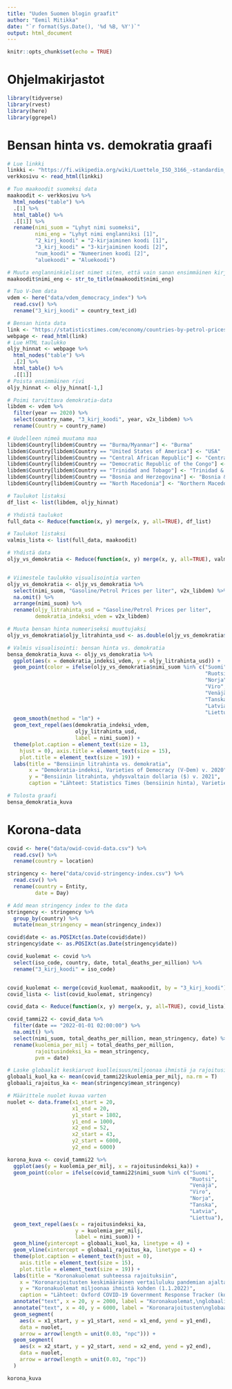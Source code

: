 ```yaml
---
title: "Uuden Suomen blogin graafit"
author: "Eemil Mitikka"
date: "`r format(Sys.Date(), '%d %B, %Y')`"
output: html_document
---
```


```r
knitr::opts_chunk$set(echo = TRUE)
```

# Ohjelmakirjastot

```r
library(tidyverse)
library(rvest)
library(here)
library(ggrepel)

```

# Bensan hinta vs. demokratia graafi

```r
# Lue linkki
linkki <- "https://fi.wikipedia.org/wiki/Luettelo_ISO_3166_-standardin_koodeista"
verkkosivu <- read_html(linkki)

# Tuo maakoodit suomeksi data
maakoodit <- verkkosivu %>% 
  html_nodes("table") %>% 
  .[1] %>% 
  html_table() %>% 
  .[[1]] %>% 
  rename(nimi_suom = "Lyhyt nimi suomeksi",
         nimi_eng = "Lyhyt nimi englanniksi [1]",
         "2_kirj_koodi" = "2-kirjaiminen koodi [1]",
         "3_kirj_koodi" = "3-kirjaiminen koodi [2]",
         "num_koodi" = "Numeerinen koodi [2]",
         "aluekoodi" = "Aluekoodi") 

# Muuta englanninkieliset nimet siten, että vain sanan ensimmäinen kirjain iso
maakoodit$nimi_eng <- str_to_title(maakoodit$nimi_eng)

# Tuo V-Dem data
vdem <- here("data/vdem_democracy_index") %>% 
  read.csv() %>% 
  rename("3_kirj_koodi" = country_text_id)

# Bensan hinta data
link <- "https://statisticstimes.com/economy/countries-by-petrol-prices-and-gdp-per-capita.php"
webpage <- read_html(link)
# Lue HTML taulukko
oljy_hinnat <- webpage %>% 
  html_nodes("table") %>% 
  .[2] %>% 
  html_table() %>% 
  .[[1]]
# Poista ensimmäinen rivi
oljy_hinnat <- oljy_hinnat[-1,]

# Poimi tarvittava demokratia-data
libdem <- vdem %>% 
  filter(year == 2020) %>% 
  select(country_name, "3_kirj_koodi", year, v2x_libdem) %>% 
  rename(Country = country_name)

# Uudelleen nimeä muutama maa
libdem$Country[libdem$Country == "Burma/Myanmar"] <- "Burma"
libdem$Country[libdem$Country == "United States of America"] <- "USA"
libdem$Country[libdem$Country == "Central African Republic"] <- "Central African Rep."
libdem$Country[libdem$Country == "Democratic Republic of the Congo"] <- "DR Congo"
libdem$Country[libdem$Country == "Trinidad and Tobago"] <- "Trinidad & Tobago"
libdem$Country[libdem$Country == "Bosnia and Herzegovina"] <- "Bosnia & Herz."
libdem$Country[libdem$Country == "North Macedonia"] <- "Northern Macedonia"

# Taulukot listaksi
df_list <- list(libdem, oljy_hinnat)

# Yhdistä taulukot
full_data <- Reduce(function(x, y) merge(x, y, all=TRUE), df_list)

# Taulukot listaksi
valmis_lista <- list(full_data, maakoodit)

# Yhdistä data 
oljy_vs_demokratia <- Reduce(function(x, y) merge(x, y, all=TRUE), valmis_lista)


# Viimestele taulukko visualisointia varten
oljy_vs_demokratia <- oljy_vs_demokratia %>% 
  select(nimi_suom, "Gasoline/Petrol Prices per liter", v2x_libdem) %>% 
  na.omit() %>% 
  arrange(nimi_suom) %>% 
  rename(oljy_litrahinta_usd = "Gasoline/Petrol Prices per liter",
         demokratia_indeksi_vdem = v2x_libdem)

# Muuta bensan hinta numeeriseksi muuttujaksi
oljy_vs_demokratia$oljy_litrahinta_usd <- as.double(oljy_vs_demokratia$oljy_litrahinta_usd)

# Valmis visualisointi: bensan hinta vs. demokratia
bensa_demokratia_kuva <- oljy_vs_demokratia %>% 
  ggplot(aes(x = demokratia_indeksi_vdem, y = oljy_litrahinta_usd)) +
  geom_point(color = ifelse(oljy_vs_demokratia$nimi_suom %in% c("Suomi",
                                                                "Ruotsi",
                                                                "Norja",
                                                                "Viro",
                                                                "Venäjä",
                                                                "Tanska",
                                                                "Latvia",
                                                                "Liettua"), "red", "black")) +
  geom_smooth(method = "lm") +
  geom_text_repel(aes(demokratia_indeksi_vdem,
                      oljy_litrahinta_usd,
                      label = nimi_suom)) +
  theme(plot.caption = element_text(size = 13,
    hjust = 0), axis.title = element_text(size = 15),
    plot.title = element_text(size = 19)) +
  labs(title = "Bensiinin litrahinta vs. demokratia", 
       x = "Demokratia-indeksi, Varieties of Democracy (V-Dem) v. 2020", 
       y = "Bensiinin litrahinta, yhdysvaltain dollaria ($) v. 2021",
       caption = "Lähteet: Statistics Times (bensiinin hinta), Varieties of Democracy (demokratia-indeksi)\nKuva: Eemil Mitikka")

# Tulosta graafi 
bensa_demokratia_kuva

```

# Korona-data

```r
covid <- here("data/owid-covid-data.csv") %>% 
  read.csv() %>% 
  rename(country = location)

stringency <- here("data/covid-stringency-index.csv") %>% 
  read.csv() %>% 
  rename(country = Entity,
         date = Day)

# Add mean stringency index to the data
stringency <- stringency %>% 
  group_by(country) %>% 
  mutate(mean_stringency = mean(stringency_index))

covid$date <- as.POSIXct(as.Date(covid$date))
stringency$date <- as.POSIXct(as.Date(stringency$date))

covid_kuolemat <- covid %>% 
  select(iso_code, country, date, total_deaths_per_million) %>% 
  rename("3_kirj_koodi" = iso_code)


covid_kuolemat <- merge(covid_kuolemat, maakoodit, by = "3_kirj_koodi")
covid_lista <- list(covid_kuolemat, stringency)

covid_data <- Reduce(function(x, y) merge(x, y, all=TRUE), covid_lista)

covid_tammi22 <- covid_data %>% 
  filter(date == "2022-01-01 02:00:00") %>% 
  na.omit() %>% 
  select(nimi_suom, total_deaths_per_million, mean_stringency, date) %>% 
  rename(kuolemia_per_milj = total_deaths_per_million,
         rajoitusindeksi_ka = mean_stringency,
         pvm = date)

# Laske globaalit keskiarvot kuolleisuus/miljoonaa ihmistä ja rajoitusindeksille pandemian ajalta
globaali_kuol_ka <- mean(covid_tammi22$kuolemia_per_milj, na.rm = T)
globaali_rajoitus_ka <- mean(stringency$mean_stringency)

# Määrittele nuolet kuvaa varten
nuolet <- data.frame(x1_start = 20,
                     x1_end = 20,
                     y1_start = 1802,
                     y1_end = 1000,
                     x2_end = 52,
                     x2_start = 43,
                     y2_start = 6000,
                     y2_end = 6000)

korona_kuva <- covid_tammi22 %>% 
  ggplot(aes(y = kuolemia_per_milj, x = rajoitusindeksi_ka)) +
  geom_point(color = ifelse(covid_tammi22$nimi_suom %in% c("Suomi",
                                                           "Ruotsi",
                                                           "Venäjä",
                                                           "Viro",
                                                           "Norja",
                                                           "Tanska",
                                                           "Latvia",
                                                           "Liettua"), "red", "black")) +
  geom_text_repel(aes(x = rajoitusindeksi_ka,
                      y = kuolemia_per_milj,
                      label = nimi_suom)) +
  geom_hline(yintercept = globaali_kuol_ka, linetype = 4) +
  geom_vline(xintercept = globaali_rajoitus_ka, linetype = 4) + 
  theme(plot.caption = element_text(hjust = 0),
    axis.title = element_text(size = 15),
    plot.title = element_text(size = 19)) +
  labs(title = "Koronakuolemat suhteessa rajoituksiin",
    x = "Koronarajoitusten keskimääräinen vertailuluku pandemian ajalta (viimeiset luvut 8.2.2022)",
    y = "Koronakuolemat miljoonaa ihmistä kohden (1.1.2022)",
    caption = "Lähteet: Oxford COVID-19 Government Response Tracker (koronarajoitusten vertailuku), Ritchie ym., 2020 (koronakuolemat)\nDatan koonti: Our World in Data\nKuva: Eemil Mitikka") +
  annotate("text", x = 20, y = 2000, label = "Koronakuolemat,\nglobaali keskiarvo") +
  annotate("text", x = 40, y = 6000, label = "Koronarajoitusten\nglobaali keskiarvo") +
  geom_segment(
    aes(x = x1_start, y = y1_start, xend = x1_end, yend = y1_end),
    data = nuolet,
    arrow = arrow(length = unit(0.03, "npc"))) +
  geom_segment(
    aes(x = x2_start, y = y2_start, xend = x2_end, yend = y2_end),
    data = nuolet,
    arrow = arrow(length = unit(0.03, "npc"))
  )

korona_kuva


```

